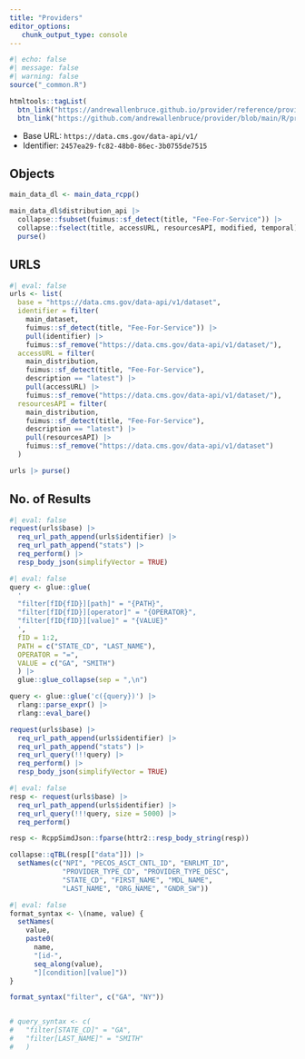 ```yaml
---
title: "Providers"
editor_options: 
   chunk_output_type: console
---
```


```r
#| echo: false
#| message: false
#| warning: false
source("_common.R")

htmltools::tagList(
  btn_link("https://andrewallenbruce.github.io/provider/reference/providers.html", "Documentation"),
  btn_link("https://github.com/andrewallenbruce/provider/blob/main/R/providers.R", "Source"))
```

   * Base URL: `https://data.cms.gov/data-api/v1/`
   * Identifier: `2457ea29-fc82-48b0-86ec-3b0755de7515`

## Objects

```r
main_data_dl <- main_data_rcpp()

main_data_dl$distribution_api |> 
  collapse::fsubset(fuimus::sf_detect(title, "Fee-For-Service")) |> 
  collapse::fselect(title, accessURL, resourcesAPI, modified, temporal) |> 
  purse()
```

## URLS

```r
#| eval: false
urls <- list(
  base = "https://data.cms.gov/data-api/v1/dataset",
  identifier = filter(
    main_dataset, 
    fuimus::sf_detect(title, "Fee-For-Service")) |> 
    pull(identifier) |> 
    fuimus::sf_remove("https://data.cms.gov/data-api/v1/dataset/"),
  accessURL = filter(
    main_distribution, 
    fuimus::sf_detect(title, "Fee-For-Service"), 
    description == "latest") |> 
    pull(accessURL) |> 
    fuimus::sf_remove("https://data.cms.gov/data-api/v1/dataset/"),
  resourcesAPI = filter(
    main_distribution, 
    fuimus::sf_detect(title, "Fee-For-Service"), 
    description == "latest") |> 
    pull(resourcesAPI) |> 
    fuimus::sf_remove("https://data.cms.gov/data-api/v1/dataset")
  )

urls |> purse()
```


## No. of Results

```r
#| eval: false
request(urls$base) |> 
  req_url_path_append(urls$identifier) |> 
  req_url_path_append("stats") |> 
  req_perform() |> 
  resp_body_json(simplifyVector = TRUE)
```

```r
#| eval: false
query <- glue::glue(
  '
  "filter[fID{fID}][path]" = "{PATH}",
  "filter[fID{fID}][operator]" = "{OPERATOR}",
  "filter[fID{fID}][value]" = "{VALUE}"
  ', 
  fID = 1:2, 
  PATH = c("STATE_CD", "LAST_NAME"), 
  OPERATOR = "=",
  VALUE = c("GA", "SMITH")
  ) |> 
  glue::glue_collapse(sep = ",\n")

query <- glue::glue('c({query})') |> 
  rlang::parse_expr() |> 
  rlang::eval_bare()

request(urls$base) |> 
  req_url_path_append(urls$identifier) |> 
  req_url_path_append("stats") |> 
  req_url_query(!!!query) |> 
  req_perform() |> 
  resp_body_json(simplifyVector = TRUE)
```

```r
#| eval: false
resp <- request(urls$base) |> 
  req_url_path_append(urls$identifier) |> 
  req_url_query(!!!query, size = 5000) |> 
  req_perform()

resp <- RcppSimdJson::fparse(httr2::resp_body_string(resp))

collapse::qTBL(resp[["data"]]) |>
  setNames(c("NPI", "PECOS_ASCT_CNTL_ID", "ENRLMT_ID", 
             "PROVIDER_TYPE_CD", "PROVIDER_TYPE_DESC", 
             "STATE_CD", "FIRST_NAME", "MDL_NAME", 
             "LAST_NAME", "ORG_NAME", "GNDR_SW"))
```


```r
#| eval: false
format_syntax <- \(name, value) {
  setNames(
    value, 
    paste0(
      name, 
      "[id-", 
      seq_along(value), 
      "][condition][value]"))
}

format_syntax("filter", c("GA", "NY"))


# query_syntax <- c(
#   "filter[STATE_CD]" = "GA",
#   "filter[LAST_NAME]" = "SMITH"
#   )
```





